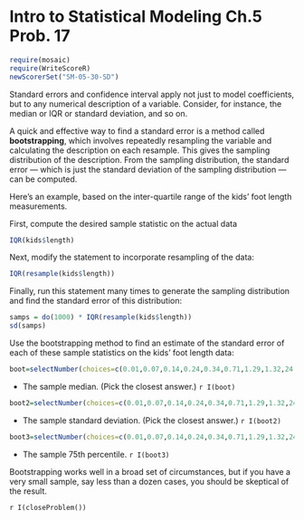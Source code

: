 Intro to Statistical Modeling Ch.5 Prob. 17
========================================================
```r
require(mosaic)
require(WriteScoreR)
newScorerSet("SM-05-30-SD")
```

Standard errors and confidence interval apply not just to model
coefficients, but to any numerical description of a variable.
Consider, for instance, the median or IQR or standard deviation, and
so on.

A quick and effective way to find a standard error is a method called
**bootstrapping**, which involves repeatedly resampling the
variable and calculating the description on each resample.  This gives the
sampling distribution of the description.  From the sampling
distribution, the standard error --- which is just the standard
deviation of the sampling distribution --- can be computed.

Here's an example, based on the inter-quartile range
of the kids' foot length measurements.

First, compute the desired sample statistic on the actual data

```r
IQR(kids$length)
```

Next, modify the statement to incorporate resampling of the data:

```r
IQR(resample(kids$length))
```


Finally, run this statement many times to generate the sampling
distribution and find the standard error of this distribution:

```r
samps = do(1000) * IQR(resample(kids$length))
sd(samps)
```

Use the bootstrapping method  to find an estimate of the standard error of each of these
sample statistics on the kids' foot length data:

```r
boot=selectNumber(choices=c(0.01,0.07,0.14,0.24,0.34,0.71,1.29,1.32,24.6), correct=c(0.24), totalPts=1, name="median")
```
* The sample median.  (Pick the closest answer.) `r I(boot)`

```r
boot2=selectNumber(choices=c(0.01,0.07,0.14,0.24,0.34,0.71,1.29,1.32,24.6), correct=c(0.14), totalPts=1, name="stdev")
```
* The sample standard deviation. (Pick the closest answer.) `r I(boot2)`

```r
boot3=selectNumber(choices=c(0.01,0.07,0.14,0.24,0.34,0.71,1.29,1.32,24.6), correct=c(0.34), name="75perc", totalPts=1)
```
* The sample 75th percentile. `r I(boot3)`

Bootstrapping works well in a broad set of circumstances, but if you
have a very small sample, say less than a dozen cases, you should be
skeptical of the result.

`r I(closeProblem())`
